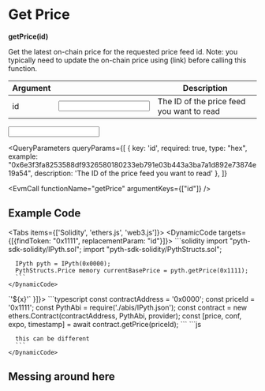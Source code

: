 
# Get Price
**getPrice(id)**

Get the latest on-chain price for the requested price feed id.
Note: you typically need to update the on-chain price using (link) before calling this function.

| Argument                                      |  | Description |
|-----------------------------------------| --- | --- |
| <Arg required={true} type="hex">id</Arg> | <Input id="id" example="0x6e3f3fa8253588df9326580180233eb791e03b443a3ba7a1d892e73874e19a54" /> | The ID of the price feed you want to read |

<Input id="id" example="0x6e3f3fa8253588df9326580180233eb791e03b443a3ba7a1d892e73874e19a54" />

<QueryParameters
  queryParams={[
    { key: 'id', required: true, type: "hex", example: "0x6e3f3fa8253588df9326580180233eb791e03b443a3ba7a1d892e73874e19a54", description: 'The ID of the price feed you want to read' },
  ]}
  >
</QueryParameters>


<EvmCall
  functionName="getPrice"
  argumentKeys={["id"]}
/>

## Example Code

<Tabs items={['Solidity', 'ethers.js', 'web3.js']}>
  <Tab>
    <DynamicCode targets={[{findToken: "0x1111", replacementParam: "id"}]}>
      ```solidity
      import "pyth-sdk-solidity/IPyth.sol";
      import "pyth-sdk-solidity/PythStructs.sol";

      IPyth pyth = IPyth(0x0000);
      PythStructs.Price memory currentBasePrice = pyth.getPrice(0x1111);
      ```
    </DynamicCode>
  </Tab>

  <Tab>
    <DynamicCode targets={[{findToken: "'0x1111'", replacementParam: "id", transform: (x) => `'${x}'` }]}>
      ```typescript
      const contractAddress = '0x0000';
      const priceId = '0x1111';
      const PythAbi = require('./abis/IPyth.json');
      const contract = new ethers.Contract(contractAddress, PythAbi, provider);
      const [price, conf, expo, timestamp] = await contract.getPrice(priceId);
      ```
    </DynamicCode>
  </Tab>

  <Tab>
    <DynamicCode targets={[{findToken: "0x1111", replacementParam: "id"}]}>
      ```js

      this can be different
      ```
    </DynamicCode>
  </Tab>
</Tabs>


## Messing around here

<DisplayGlobalVar />